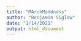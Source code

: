 ```yaml
---
title: "MArchMaddness"
author: "Benjamin Siglow"
date: "1/14/2021"
output: html_document
---
```

```{r:: data read in and labels}

```

